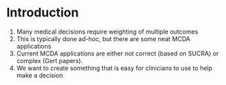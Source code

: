 # Introduction
1. Many medical decisions require weighting of multiple outcomes  
2. This is typically done ad-hoc, but there are some neat MCDA applications  
3. Current MCDA applications are either not correct (based on SUCRA) or complex (Gert papers).  
4. We want to create something that is easy for clinicians to use to help make a decision